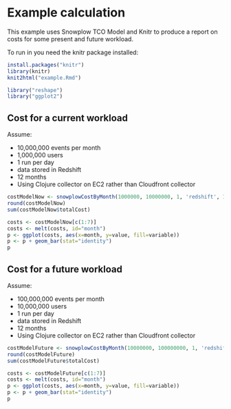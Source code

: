 # Example calculation

This example uses Snowplow TCO Model and Knitr to produce a report on costs for some present and future workload. 

To run in you need the knitr package installed:
```r
install.packages("knitr")
library(knitr)
knit2html("example.Rmd")
```

```r
library("reshape")
library("ggplot2")
```

## Cost for a current workload

Assume:
 
- 10,000,000 events per month
- 1,000,000 users 
- 1 run per day 
- data stored in Redshift
- 12 months
- Using Clojure collector on EC2 rather than Cloudfront collector

```r
costModelNow <- snowplowCostByMonth(1000000, 10000000, 1, 'redshift', 12, 10000, 'clojure')
round(costModelNow)
sum(costModelNow$totalCost)

costs <- costModelNow[c(1:7)] 
costs <- melt(costs, id="month")
p <- ggplot(costs, aes(x=month, y=value, fill=variable))
p <- p + geom_bar(stat="identity")
p
```

## Cost for a future workload

Assume:

- 100,000,000 events per month
- 10,000,000 users
- 1 run per day
- data stored in Redshift
- 12 months
- Using Clojure collector on EC2 rather than Cloudfront collector

```r
costModelFuture <- snowplowCostByMonth(10000000, 100000000, 1, 'redshift', 12, 10000, 'clojure')
round(costModelFuture)
sum(costModelFuture$totalCost)

costs <- costModelFuture[c(1:7)] 
costs <- melt(costs, id="month")
p <- ggplot(costs, aes(x=month, y=value, fill=variable))
p <- p + geom_bar(stat="identity")
p
```






